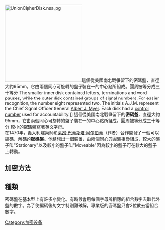 [[File:UnionCipherDisk.nsa.jpg|250px]]這個從美國南北戰爭留下的密碼盤，直徑大約95mm，它由兩個同心可旋轉的盤子裝在一的中心點所組成。圓周被等分成三十等分  The smaller inner disk contained letters, terminations and word pauses, while the outer disk contained groups of signal numbers. For easier recognition, the number eight represented two. The initials A.J.M. represent the Chief Signal Officer General [[Albert_J._Myer|Albert J. Myer]]. Each disk had a [[Controlled_Cryptographic_Item|control number]] used for accountability.]]
這個從美國南北戰爭留下的'''密碼盤'''，直徑大約95mm，它由兩個同心可旋轉的盤子裝在一的中心點所組成。圓周被等分成三十等分
較小的密碼盤寫著英文字母。<br>
在1470年，義大利建築師和[[莱昂·巴蒂斯塔·阿尔伯蒂|莱昂·巴蒂斯塔·阿尔伯蒂]]（作者）合作開發了一個可以編碼、解碼的'''密碼盤'''。他構想出一個裝置，由兩個同心的圓盤相疊組成，較大的盤子叫"Stationary"以及較小的盤子叫"Moveable"因為較小的盤子可在較大的盤子上轉動。
==加密方法==
==種類==
密碼盤在基本型上有許多小變化。有時候會用每個字母所相應的組合數字去取代外盤的數字。為了使編碼後的文字特別難破解，專業版的密碼盤只會2位數去當組合數字。

<!-- 隐藏未翻译完全的文字
==南北戰爭==
在美國南北戰爭期間，軍官
==密碼盤的問題==
當要把一段文字編程密碼時，總會有一個文字要當成"結尾文字"。因此只要觀察什麼字母出現頻率異常的高，
==受歡迎的文化==
自從1930年，密碼盤就被貼上"譯碼器"的標籤並且常在小說中出現。許多用來傳送保險費（原文：radio premiums，怪怪的?）密碼盤被叫做"secret decoder rings"。
-->

{{Cryptography navbox | machines}}

[[Category:加密设备|Category:加密设备]]